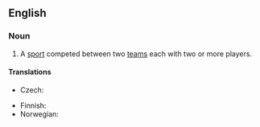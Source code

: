 ==English==

===Noun===
{{en-noun|sg=[[team]] [[sport]]}}

# A [[sport]] competed between two [[teams]] each with two or more players.

====Translations====
{{trans-top|sport competed between two teams each with two or more players}}
* Czech: {{t|cs|kolektivní sport|m}}
{{trans-mid}}
* Finnish: {{t-|fi|joukkueurheilu}}
* Norwegian: {{t|no|lagidrett|m}}
{{trans-bottom}}